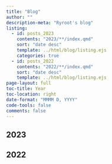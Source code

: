 ---
title: "Blog"
author: ""
description-meta: "Ryroot's blog"
listing:
  - id: posts_2023
    contents: "2023/**/index.qmd"
    sort: "date desc"
    template: ../html/blog/listing.ejs
    categories: true
  - id: posts_2022
    contents: "2022/**/index.qmd"
    sort: "date desc"
    template: ../html/blog/listing.ejs
page-layout: full
toc-title: Year
toc-location: right
date-format: "MMMM D, YYYY"
code-tools: false
comments: false
---

## 2023

:::{#posts_2023}
:::

## 2022

:::{#posts_2022}
:::

